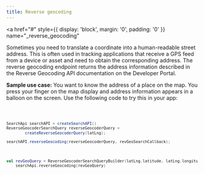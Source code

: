 ```yaml
---
title: Reverse geocoding
---
```


<a
  href="#"
  style={{ display: 'block', margin: '0', padding: '0' }}
  name="_reverse_geocoding"
></a>

Sometimes you need to translate a coordinate into a human-readable street address. This is often
used in tracking applications that receive a GPS feed from a device or asset and need to obtain the
corresponding address. The reverse geocoding endpoint returns the address information described in
the Reverse Geocoding API documentation on the Developer Portal.

**Sample use case:** You want to know the address of a place on the map. You press your finger on
the map display and address information appears in a balloon on the screen. Use the following code
to try this in your app:

<Code>

```java
SearchApi searchAPI = createSearchAPI()
ReverseGeocoderSearchQuery reverseGeocoderQuery =
        createReverseGeocoderQuery(latLng);

searchAPI.reverseGeocoding(reverseGeocoderQuery, revGeoSearchCallback);
```

```kotlin
val revGeoQuery = ReverseGeocoderSearchQueryBuilder(latLng.latitude, latLng.longitude).build()
    searchApi.reverseGeocoding(revGeoQuery)
```

</Code>